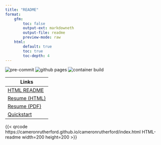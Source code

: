 ```yaml
---
title: "README"
format:
    gfm:
        toc: false
        output-ext: markdowneth
        output-file: readme
        preview-mode: raw
    html:
        default: true
        toc: true
        toc-depth: 4
---
```


![pre-commit](https://github.com/cameronrutherford/cameronrutherford/actions/workflows/pre-commit.yml/badge.svg)
![github pages](https://github.com/cameronrutherford/cameronrutherford/actions/workflows/publish.yml/badge.svg)
![container build](https://github.com/cameronrutherford/cameronrutherford/actions/workflows/dev-container-publish.yml/badge.svg)

| Links |
| ---- |
| [HTML README](https://cameronrutherford.github.io/cameronrutherford/index.html) |
| [Resume (HTML)](https://cameronrutherford.github.io/cameronrutherford/resume/resume.html) |
| [Resume (PDF)](https://cameronrutherford.github.io/cameronrutherford/resume/resume.pdf) |
| [Quickstart](https://cameronrutherford.github.io/cameronrutherford/config/quickstart.html) |


::: {.content-visible when-format="html"}
{{< qrcode https://cameronrutherford.github.io/cameronrutherford/index.html HTML-readme width=200 height=200 >}}
:::
